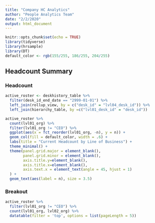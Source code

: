 ```yaml
---
title: "Company HC Analytics"
author: "People Analytics Team"
date: "2/2/2020"
output: html_document
---
```


```r
knitr::opts_chunk$set(echo = TRUE)
library(tidyverse)
library(hrsample)
library(DT)
default_color <- rgb(155/255, 186/255, 204/255)

```

## Headcount Summary {.tabset}


### Headcount

```r
active_roster <- deskhistory_table %>% 
  filter(desk_id_end_date == "2999-01-01") %>% 
  left_join(rollup_view, by = c("desk_id" = "lvl04_desk_id")) %>% 
  left_join(hierarchy_table, by =c("lvl01_desk_id" = "desk_id"))

active_roster %>% 
  count(lvl01_org) %>% 
  filter(lvl01_org != "CEO") %>% 
  ggplot(aes(x = fct_reorder(lvl01_org, -n), y = n)) +
  geom_col(fill = default_color, width = .6) +
  labs(title = "Current Headcount by Line of Business") +
  theme_minimal() +
  theme(panel.grid.major = element_blank(), 
        panel.grid.minor = element_blank(),
        axis.title.y=element_blank(),
        axis.title.x=element_blank(),
        axis.text.x = element_text(angle = 45, hjust = 1)
  ) +
  geom_text(aes(label = n), size = 3.5)

```


### Breakout
```r
active_roster %>% 
  filter(lvl01_org != "CEO") %>% 
  count(lvl01_org, lvl02_org) %>% 
  datatable(filter = 'top', options = list(pageLength = 5))
  
```

